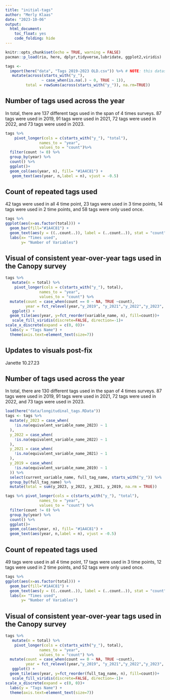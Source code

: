 ```yaml
---
title: "initial-tags"
author: "Merly Klaas"
date: "2023-10-06"
output: 
  html_document:
    toc_float: yes
    code_folding: hide
---
```


```r
knitr::opts_chunk$set(echo = TRUE, warning = FALSE)
pacman::p_load(rio, here, dplyr,tidyverse,lubridate, ggplot2,viridis)
```

```r
tags <- 
  import(here("data", "Tags 2019-2023 OLD.csv")) %>% # NOTE: this dataset is old and current should be used
   mutate(across(starts_with("y_"),
                ~ case_when(is.na(.) ~ 0, TRUE ~ 1)),
         total = rowSums(across(starts_with("y_")), na.rm=TRUE))
```


## Number of tags used across the year

In total, there are 137 different tags used in the span of 4 times surveys. 87 tags were used in 2019, 91 tags were used in 2021, 72 tags were used in 2022, and 73 tags were used in 2023.

```r
tags %>% 
    pivot_longer(cols = c(starts_with("y_"), "total"),
               names_to = "year",
               values_to = "count")%>% 
  filter(count != 0) %>% 
  group_by(year) %>% 
  count() %>% 
  ggplot()+
  geom_col(aes(year, n), fill= "#1A4C81") +
   geom_text(aes(year, n,label = n), vjust = -0.5)
```

## Count of repeated tags used

42 tags were used in all 4 time point, 23 tags were used in 3 time points, 14 tags were used in 2 time points, and 58 tags were only used once. 

```r

tags %>% 
ggplot(aes(x=as.factor(total))) +
  geom_bar(fill="#1A4C81") + 
  geom_text(aes(y = ((..count..)), label = (..count..)), stat = "count", vjust = -0.5)+
  labs(x= "Times used",
       y= "Number of Variables")

```

## Visual of consistent year-over-year tags used in the Canopy survey

```r
tags %>% 
   mutate(n = total) %>% 
    pivot_longer(cols = c(starts_with("y_"), total),
               names_to = "year",
               values_to = "count") %>%  
  mutate(count = case_when(count == 0 ~ NA, TRUE ~count),
         year = fct_relevel(year,"y_2019", "y_2021","y_2022","y_2023", "total" )) %>% 
   ggplot() +
  geom_tile(aes(year, y=fct_reorder(variable_name, n), fill=count))+
   scale_fill_viridis(discrete=FALSE, direction=-1)+
scale_x_discrete(expand = c(0, 0))+
  labs(y = "Tags Name") + 
  theme(axis.text=element_text(size=7))
```

## Updates to visuals post-fix
Janette 10.27.23

## Number of tags used across the year

In total, there are 130 different tags used in the span of 4 times surveys. 87 tags were used in 2019, 91 tags were used in 2021, 72 tags were used in 2022, and 73 tags were used in 2023.

```r
load(here("data/longitudinal_tags.RData"))
tags <- tags %>% 
  mutate(y_2023 = case_when(
    !is.na(equivalent_variable_name_2023) ~ 1
  ),
  y_2022 = case_when(
    !is.na(equivalent_variable_name_2022) ~ 1
  ),
  y_2021 = case_when(
    !is.na(equivalent_variable_name_2021) ~ 1
  ),
  y_2019 = case_when(
    !is.na(equivalent_variable_name_2019) ~ 1
  )) %>%
  select(current_variable_name, full_tag_name, starts_with("y_")) %>% 
  group_by(full_tag_name) %>% 
  mutate(total = sum(y_2023, y_2022, y_2021, y_2019, na.rm = TRUE)) 

tags %>% pivot_longer(cols = c(starts_with("y_"), "total"),
               names_to = "year",
               values_to = "count") %>% 
  filter(count != 0) %>% 
  group_by(year) %>% 
  count() %>% 
  ggplot()+
  geom_col(aes(year, n), fill= "#1A4C81") +
  geom_text(aes(year, n,label = n), vjust = -0.5)
```

## Count of repeated tags used

49 tags were used in all 4 time point, 17 tags were used in 3 time points, 12 tags were used in 2 time points, and 52 tags were only used once. 

```r
tags %>% 
ggplot(aes(x=as.factor(total))) +
  geom_bar(fill="#1A4C81") + 
  geom_text(aes(y = ((..count..)), label = (..count..)), stat = "count", vjust = -0.5)+
  labs(x= "Times used",
       y= "Number of Variables")
```

## Visual of consistent year-over-year tags used in the Canopy survey

```r
tags %>% 
   mutate(n = total) %>% 
    pivot_longer(cols = c(starts_with("y_"), total),
               names_to = "year",
               values_to = "count") %>%  
  mutate(count = case_when(count == 0 ~ NA, TRUE ~count),
         year = fct_relevel(year,"y_2019", "y_2021","y_2022","y_2023", "total" )) %>% 
   ggplot() +
  geom_tile(aes(year, y=fct_reorder(full_tag_name, n), fill=count))+
   scale_fill_viridis(discrete=FALSE, direction=-1)+
scale_x_discrete(expand = c(0, 0))+
  labs(y = "Tags Name") + 
  theme(axis.text=element_text(size=7))
```
